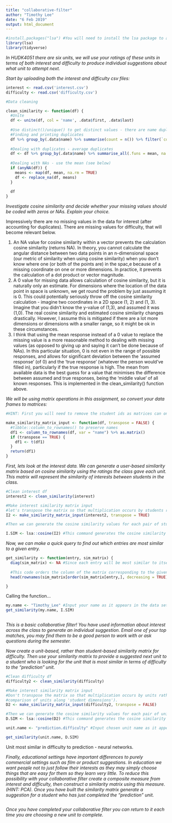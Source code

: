 ```yaml
---
title: "collaborative-filter"
author: "Timothy Lee"
date: "6 Feb 2019"
output: html_document
---
```

```r
#install.packages("lsa") #You will need to install the lsa package to access the cosine command.
library(lsa)
library(tidyverse)

```


*In HUDK4051 there are six units, we will use your ratings of these units in terms of both interest and difficulty to produce individual suggestions about what unit to attempt next.*

*Start by uploading both the interest and difficulty csv files:*
```r
interest <- read.csv('interest.csv')
difficulty <- read.csv('difficulty.csv')
```

```r
#Data cleaning

clean_similarity <- function(df) {
  #Unite
  df <- unite(df, col = 'name', .data$first, .data$last)
  
  #Use distinct()/unique() to get distinct values - there are name duplicates
  #Finding and printing duplicates
  df %>% group_by(.data$name) %>% summarise(count = n()) %>% filter(`count` > 1)
  
  #Dealing with duplicates - average duplicates
  df <- df %>% group_by(.data$name) %>% summarise_all(.funs = mean, na.rm = TRUE)
  
  #Dealing with NAs - use the mean (see below)
  if (anyNA(df)) {
    means <- map(df, mean, na.rm = TRUE)
    df <- replace_na(df, means)
  }
  
  df
}


```

*Investigate cosine similarity and decide whether your missing values should be coded with zeros or NAs. Explain your choice.*

Impressively there are no missing values in the data for interest (after accounting for duplicates). There are missing values for difficulty, that will become relevant below.

1. An NA value for cosine similarity within a vector prevents the calculation cosine similarity (returns NA). In theory, you cannot calculate the angular distance between two data points in an n-dimensional space (our metric of similarity when using cosine similarity) when you don't know where one (or both of the points are) in the spac,e because of a missing coordinate on one or more dimensions. In practice, it prevents the calculation of a dot product or vector magnitude.
2. A 0 value for missing data allows calculation of cosine similarity, but it is naturally only an estimate. For dimensions where the location of the data point in space is unknown, we get round the problem by just assuming it is 0. This could potentially seriously throw off the cosine similarity calculation - imagine two coordinates in a 2D space (1, 2) and (1, 3). Imagine that you didn't know the y-value of (1,3), and assumed it was (1,0). The real cosine similarity and estimated cosine similarity changes drastically. However, I assume this is mitigated if there are a lot more dimensions or dimensions with a smaller range, so it might be ok in these circumstances.
3. I think that using the mean response instead of a 0 value to replace the missing value is a more reasonable method to dealing with missing values (as opposed to giving up and saying it can't be done because of NAs). In this particular situation, 0 is not even in the range of possible responses, and allows for significant deviation between the 'assumed response' (of 0) and the 'true response' (whatever the person would've filled in), particularly if the true response is high. The mean from available data is the best guess for a value that minimises the difference between assumed and true responses, being the 'middle value' of all known responses. This is implemented in the clean_similarity() function above.

*We will be using matrix operations in this assignment, so convert your data frames to matrices:*
```r
#HINT: First you will need to remove the student ids as matrices can only contain one data type. You will then need to rename your row names with the student ids.

make_similarity_matrix_input <- function(df, transpose = FALSE) {
  #tibble::column_to_rownames() to preserve names
  df1 <- column_to_rownames(df, var = "name") %>% as.matrix()
  if (transpose == TRUE) {
    df1 <- t(df1)
  }
  return(df1)
}

```

*First, lets look at the interest data. We can generate a user-based similarity matrix based on cosine similarity using the ratings the class gave each unit. This matrix will represent the similarity of interests between students in the class.*

```r
#Clean interest df
interest2 <- clean_similarity(interest)

#Make interest similarity matrix input
#let's transpose the matrix so that multiplication occurs by students rather than units.
I2 <- make_similarity_matrix_input(interest2, transpose = TRUE)

#Then we can generate the cosine similarity values for each pair of students

I.SIM <- lsa::cosine(I2) #This command generates the cosine similarity values as a new matrix. Click on I.SIM in the Global Environment pane to see what it looks like.
```


*Now, we can make a quick query to find out which entries are most similar to a given entry.*
```r

get_similarity <- function(entry, sim_matrix) {
  diag(sim_matrix) <- NA #Since each entry will be most similar to itself (cosine similarity of 1) we want to remove that information  
  
  #This code orders the column of the matrix corresponding to the given entry according to similarity and returns the top 5 other entries for most similar to the given entry.
  head(rownames(sim_matrix[order(sim_matrix[entry,], decreasing = TRUE),]), n = 5)

}
```

Calling the function...
```r
my.name <- "Timothy_Lee" #Input your name as it appears in the data set
get_similarity(my.name, I.SIM)
 
```

*This is a basic collaborative filter! You have used information about interest across the class to generate an individual suggestion. Email one of your top matches, you may find them to be a good person to work with or ask questions during the semester.*

*Now create a unit-based, rather than student-based similarity matrix for difficulty. Then use your similarity matrix to provide a suggested next unit to a student who is looking for the unit that is most similar in terms of difficulty to the "prediction" unit. *
```r
#Clean difficulty df
difficulty2 <- clean_similarity(difficulty)

#Make interest similarity matrix input
#Don't transpose the matrix so that multiplication occurs by units rather than by students (column-wise 
#comparison of units along 'student dimensions').
D2 <- make_similarity_matrix_input(difficulty2, transpose = FALSE)

#Then we can generate the cosine similarity values for each pair of units
D.SIM <- lsa::cosine(D2) #This command generates the cosine similarity values as a new matrix.

unit.name <- "prediction.difficulty" #Input chosen unit name as it appears in the data set

get_similarity(unit.name, D.SIM)


```

Unit most similar in difficulty to prediction - neural networks.


*Finally, educational settings have important differences to purely commercial settings such as film or product suggestions. In education we want people not to just follow their interests as they may simply choose things that are easy for them so they learn very little. To reduce this possibility with your collaborative filter create a composite measure from interest and difficulty, then construct a similarity matrix using this measure. (HINT: PCA). Once you have built the similarity matrix generate a suggestion for a student who has just completed the "prediction" unit.*

```r


```

*Once you have completed your collaborative filter you can return to it each time you are choosing a new unit to complete.*
